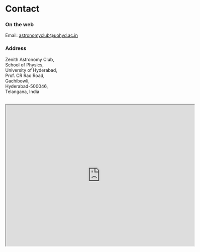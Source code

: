 
# Contact

### On the web
Email: [astronomyclub@uohyd.ac.in](mailto:astronomyclub@uohyd.ac.in)


### Address 

<Logo />

Zenith Astronomy Club, \
School of Physics, \
University of Hyderabad, \
Prof. CR Rao Road, \
Gachibowli, \
Hyderabad-500046, \
Telangana, India 
<br></br>

<iframe src="https://www.google.com/maps/embed?pb=!1m18!1m12!1m3!1d268.1647391589431!2d78.32693714327735!3d17.46476107670025!2m3!1f0!2f0!3f0!3m2!1i1024!2i768!4f13.1!3m3!1m2!1s0x3bcb93bbd410707f%3A0x8ae47b6684cbbc10!2sNew%20school%20of%20physics%20building!5e0!3m2!1sen!2sin!4v1715431977509!5m2!1sen!2sin" width="600" height="450" allowfullscreen="" loading="lazy" referrerpolicy="no-referrer-when-downgrade"></iframe>
